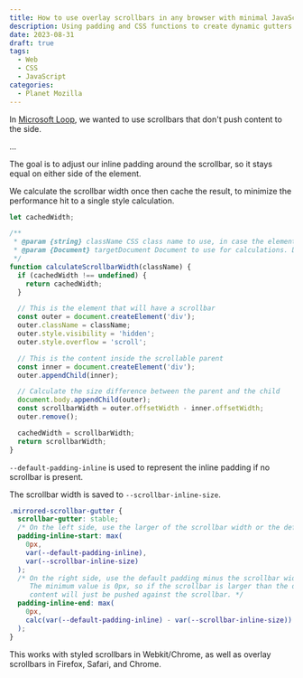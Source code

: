```yaml
---
title: How to use overlay scrollbars in any browser with minimal JavaScript
description: Using padding and CSS functions to create dynamic gutters.
date: 2023-08-31
draft: true
tags:
  - Web
  - CSS
  - JavaScript
categories:
  - Planet Mozilla
---
```


In [Microsoft Loop](https://loop.microsoft.com/learn), we wanted to use scrollbars that don't push content to the side.

...

The goal is to adjust our inline padding around the scrollbar, so it stays equal on either side of the element.

We calculate the scrollbar width once then cache the result, to minimize the performance hit to a single style calculation.

```js
let cachedWidth;

/**
 * @param {string} className CSS class name to use, in case the element has a custom scrollbar style.
 * @param {Document} targetDocument Document to use for calculations. Defaults to the current document.
 */
function calculateScrollbarWidth(className) {
  if (cachedWidth !== undefined) {
    return cachedWidth;
  }

  // This is the element that will have a scrollbar
  const outer = document.createElement('div');
  outer.className = className;
  outer.style.visibility = 'hidden';
  outer.style.overflow = 'scroll';

  // This is the content inside the scrollable parent
  const inner = document.createElement('div');
  outer.appendChild(inner);

  // Calculate the size difference between the parent and the child
  document.body.appendChild(outer);
  const scrollbarWidth = outer.offsetWidth - inner.offsetWidth;
  outer.remove();

  cachedWidth = scrollbarWidth;
  return scrollbarWidth;
}
```

`--default-padding-inline` is used to represent the inline padding if no scrollbar is present.

The scrollbar width is saved to `--scrollbar-inline-size`.

```css
.mirrored-scrollbar-gutter {
  scrollbar-gutter: stable;
  /* On the left side, use the larger of the scrollbar width or the default padding */
  padding-inline-start: max(
    0px,
    var(--default-padding-inline),
    var(--scrollbar-inline-size)
  );
  /* On the right side, use the default padding minus the scrollbar width.
     The minimum value is 0px, so if the scrollbar is larger than the default padding
     content will just be pushed against the scrollbar. */
  padding-inline-end: max(
    0px,
    calc(var(--default-padding-inline) - var(--scrollbar-inline-size))
  );
}
```

This works with styled scrollbars in Webkit/Chrome, as well as overlay scrollbars in Firefox, Safari, and Chrome.
